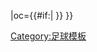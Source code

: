 {{fb team |t=-{zh-hans:帕纳辛奈科斯; zh-hk:彭拿典奈高斯;}- |tan=帕纳辛奈科斯足球俱乐部 |tc=GRE |abb={{#if:{{{abb|}}}|PAT{{0}}}} |oc={{#if:{{{oc|}}}|{{{oc}}} }} }}<!--
--><noinclude>[[Category:足球模板]]</noinclude>